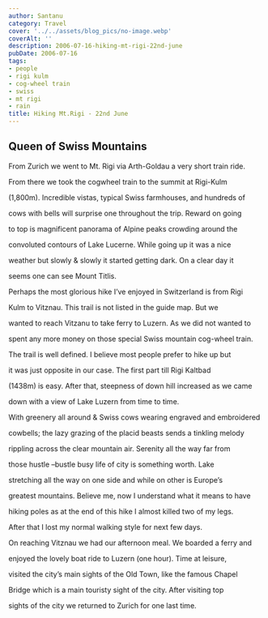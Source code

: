 ```yaml
---
author: Santanu
category: Travel
cover: '../../assets/blog_pics/no-image.webp'
coverAlt: ''
description: 2006-07-16-hiking-mt-rigi-22nd-june
pubDate: 2006-07-16
tags:
- people
- rigi kulm
- cog-wheel train
- swiss
- mt rigi
- rain
title: Hiking Mt.Rigi - 22nd June
---
```


## Queen of Swiss Mountains



From Zurich we went to Mt. Rigi via Arth-Goldau a very short train ride.

From there we took the cogwheel train to the summit at Rigi-Kulm

(1,800m). Incredible vistas, typical Swiss farmhouses, and hundreds of

cows with bells will surprise one throughout the trip. Reward on going

to top is magnificent panorama of Alpine peaks crowding around the

convoluted contours of Lake Lucerne. While going up it was a nice

weather but slowly & slowly it started getting dark. On a clear day it

seems one can see Mount Titlis.  

  



Perhaps the most glorious hike I’ve enjoyed in Switzerland is from Rigi

Kulm to Vitznau. This trail is not listed in the guide map. But we

wanted to reach Vitzanu to take ferry to Luzern. As we did not wanted to

spent any more money on those special Swiss mountain cog-wheel train.

The trail is well defined. I believe most people prefer to hike up but

it was just opposite in our case. The first part till Rigi Kaltbad

(1438m) is easy. After that, steepness of down hill increased as we came

down with a view of Lake Luzern from time to time.  

  



  







With greenery all around & Swiss cows wearing engraved and embroidered

cowbells; the lazy grazing of the placid beasts sends a tinkling melody

rippling across the clear mountain air. Serenity all the way far from

those hustle –bustle busy life of city is something worth. Lake

stretching all the way on one side and while on other is Europe’s

greatest mountains. Believe me, now I understand what it means to have

hiking poles as at the end of this hike I almost killed two of my legs.

After that I lost my normal walking style for next few days.  

  



  






On reaching Vitznau we had our afternoon meal. We boarded a ferry and

enjoyed the lovely boat ride to Luzern (one hour). Time at leisure,

visited the city’s main sights of the Old Town, like the famous Chapel

Bridge which is a main touristy sight of the city. After visiting top

sights of the city we returned to Zurich for one last time.